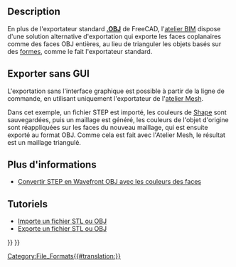 <languages/>

{{Docnav/fr
|[[Arch_DAE/fr|DAE]]
|[[Arch_JSON/fr|JSON]]
|[[BIM_Workbench/fr|Atelier BIM]]
|IconL=
|IconR=
|IconC=Workbench_BIM.svg
}}

{{TOCright}}

== Description ==

En plus de l'exportateur standard '''[https://fr.wikipedia.org/wiki/Objet_3D_(format_de_fichier) .OBJ]''' de FreeCAD, l'[[BIM_Workbench/fr|atelier BIM]] dispose d'une solution alternative d'exportation qui exporte les faces coplanaires comme des faces OBJ entières, au lieu de trianguler les objets basés sur des [[Shape/fr|formes]], comme le fait l'exportateur standard.

<span id="Exporting_without_GUI"></span>
== Exporter sans GUI ==

L'exportation sans l'interface graphique est possible à partir de la ligne de commande, en utilisant uniquement l'exportateur de l'[[Mesh_Workbench/fr|atelier Mesh]].

Dans cet exemple, un fichier STEP est importé, les couleurs de [[Shape/fr|Shape]] sont sauvegardées, puis un maillage est généré, les couleurs de l'objet d'origine sont réappliquées sur les faces du nouveau maillage, qui est ensuite exporté au format OBJ. Comme cela est fait avec l'Atelier Mesh, le résultat est un maillage triangulé.

{{Code|code=
import Mesh
import MeshPart
import Import

data = Import.open("example.stp")
shape = data[0][0].Shape
shape_colors = data[0][1]

mesh = MeshPart.meshFromShape(Shape=shape, LinearDeflection=0.1, Segments=True)

face_colors = [(0, 0, 0)] * mesh.CountFacets

for i in range(mesh.countSegments()):
    color = shape_colors[i]
    segm = mesh.getSegment(i)
    for j in segm:
        face_colors[j] = color

mesh.write(Filename="new_example.obj", Material=face_colors, Format="obj")
}}

<span id="More_information"></span>
== Plus d'informations ==

* [https://forum.freecadweb.org/viewtopic.php?f=8&t=37452 Convertir STEP en Wavefront OBJ avec les couleurs des faces]

<span id="Tutorials"></span>
== Tutoriels ==

* [[Import_from_STL_or_OBJ/fr|Importe un fichier STL ou OBJ]]
* [[Export_to_STL_or_OBJ/fr|Exporte un fichier STL ou OBJ]]


{{Docnav/fr
|[[Arch_DAE/fr|DAE]]
|[[Arch_JSON/fr|JSON]]
|[[BIM_Workbench/fr|Atelier BIM]]
|IconL=
|IconR=
|IconC=Workbench_BIM.svg
}}

{{BIM_Tools_navi{{#translation:}}}}
{{Userdocnavi{{#translation:}}}}
[[Category:File_Formats{{#translation:}}]]